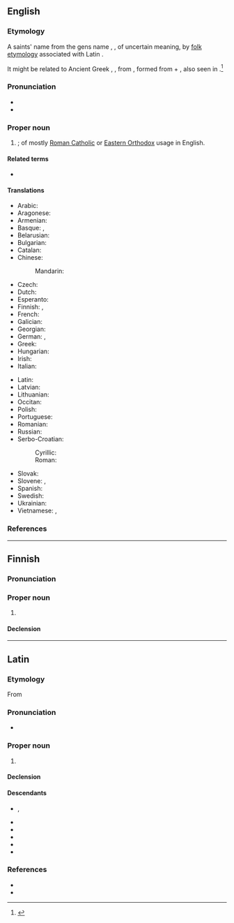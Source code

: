 ==English==

===Etymology===
A saints' name from the {{uder|en|la|-}} gens name {{m|la|Ignātius}}, {{m|la|Egnātius}}, of uncertain meaning, by [[folk etymology]] associated with Latin {{m|la|ignis||fire}}. 

It might be related to Ancient Greek {{l|grc|ἴγνης||indigene}}, {{m|grc|ἴγνητος}}, from {{m|grc|*ἔν-γνη-τες}}, formed from {{m|grc|έν}} + {{der|en|ine-pro|*ǵenh₁-|t=to give birth, produce}}, also seen in {{m|grc|γίγνομαι|t=to come into being}}.<ref>{{R:grc:Beekes|576|ἴγνητες}}</ref>

===Pronunciation===
* {{IPA|en|/ɪɡˈneɪʃəs/}}
* {{hyph|en|Ig|na|tius}}

===Proper noun===
{{en-proper noun}}

# {{given name|en|male|from=Latin}}; of mostly [[Roman Catholic]] or [[Eastern Orthodox]] usage in English.

====Related terms====
* {{l|en|Ignaty}}

====Translations====
{{trans-top|male given name}}
* Arabic: {{t|ar|إِغْنَاطِيُوس|m}}
* Aragonese: {{t|an|Inazio}}
* Armenian: {{t|hy|Իգնատիոս}}
* Basque: {{t+|eu|Inazio}}, {{t+|eu|Iñaki}}
* Belarusian: {{t|be|Ігна́т}}
* Bulgarian: {{t|bg|Игнатий|sc=Cyrl}}
* Catalan: {{t+|ca|Ignasi}}
* Chinese:
*: Mandarin: {{t|cmn|依納爵|tr=Yīnàjué}}
* Czech: {{t|cs|Ignác}}
* Dutch: {{t|nl|Ignatius}}
* Esperanto: {{t|eo|Ignaco}}
* Finnish: {{t|fi|Ignatios}}, {{t+|fi|Ignatius}}
* French: {{t+|fr|Ignace}}
* Galician: {{t+|gl|Ignacio}}
* Georgian: {{t|ka|ეგნატე}}
* German: {{t|de|Ignaz}}, {{t|de|Ignatz}}
* Greek: {{t+|el|Ιγνάτιος}}
* Hungarian: {{t+|hu|Ignác}}
* Irish: {{t|ga|Iognáid}}
* Italian: {{t+|it|Ignazio}}
{{trans-mid}}
* Latin: {{t|la|Ignatius}}
* Latvian: {{t|lv|Ignats|m}}
* Lithuanian: {{t|lt|Ignacas}}
* Occitan: {{t|oc|Ignaci|m}}
* Polish: {{t+|pl|Ignacy}}
* Portuguese: {{t+|pt|Inácio}}
* Romanian: {{t|ro|Ignațiu}}
* Russian: {{t+|ru|Игна́тий}}
* Serbo-Croatian:
*: Cyrillic: {{t|sh|Игнац}}
*: Roman: {{t|sh|Ignacije}}
* Slovak: {{t|sk|Ignác}}
* Slovene: {{t|sl|Ignacij}}, {{t|sl|Ignae|m}}
* Spanish: {{t+|es|Ignacio}}
* Swedish: {{t|sv|Ignatius}}
* Ukrainian: {{t|uk|Ігнатій|sc=Cyrl}}
* Vietnamese: {{t|vi|Inhaxiô}}, {{t|vi|Y Nhã}}
{{trans-bottom}}

===References===
<references/>

----

==Finnish==

===Pronunciation===
{{fi-p|ignaatsius|q=influenced by Swedish|h=Ig.na.ti.us}}

===Proper noun===
{{fi-proper noun}}

# {{surname|fi|A=A Finnish}}

====Declension====
{{fi-decl-vastaus|Ignatiu|a}}

----

==Latin==

===Etymology===
From {{der|la|grc|Ἰγνάτιος}}

===Pronunciation===
* {{la-IPA|Ignātius|eccl=yes}}

===Proper noun===
{{la-proper noun|Ignātius<2>}}

# {{given name|la|male}}

====Declension====
{{la-ndecl|Ignātius<2>}}

====Descendants====
* {{desc|eu|Inazio|bor=1}}, {{l|eu|Iñaki}}
* {{desc|ca|Ignasi|bor=1}}
* {{desc|fr|Ignace|bor=1}}
* {{desc|de|Ignaz|bor=1}}
* {{desc|it|Ignazio|bor=1}}
* {{desc|es|Ignacio|bor=1}}

===References===
* {{R:Gaffiot}}
* {{R:NLW}}
